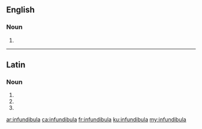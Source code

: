 ==English==

===Noun===
{{head|en|plural}}

# {{plural of|infundibulum|lang=en}}

----

==Latin==

===Noun===
{{la-noun-form|īnfundibula}}

# {{inflection of|īnfundibulum||nom|p|lang=la}}
# {{inflection of|īnfundibulum||acc|p|lang=la}}
# {{inflection of|īnfundibulum||voc|p|lang=la}}

[[ar:infundibula]]
[[ca:infundibula]]
[[fr:infundibula]]
[[ku:infundibula]]
[[my:infundibula]]